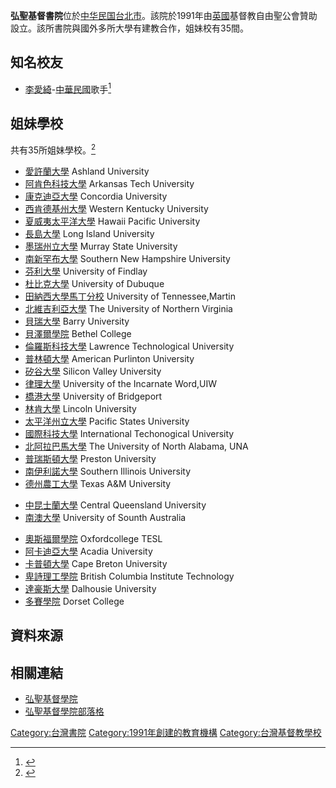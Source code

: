 '''弘聖基督書院'''位於[[中华民国|中华民国]][[台北市|台北市]]。該院於1991年由[[英國|英國]]基督教自由聖公會贊助設立。該所書院與國外多所大學有建教合作，姐妹校有35間。

== 知名校友 ==
*[[李愛綺|李愛綺]]-[[中華民國|中華民國]]歌手<ref>{{Cite web |url=https://tw.appledaily.com/entertainment/20150804/R7IXRBOAHTKR74JDHMY3FBXHCY/ |title=蘋果新聞網：李愛綺全裸重生　熬27年奪歌后 |access-date=2021-06-05 |archive-date=2021-06-06 |archive-url=https://web.archive.org/web/20210606031257/https://tw.appledaily.com/entertainment/20150804/R7IXRBOAHTKR74JDHMY3FBXHCY/ |dead-url=no }}</ref>

== 姐妹學校 ==
共有35所姐妹學校。<ref>{{cite web |url=http://www.hscc-edu.org/study/study53.htm |title=存档副本 |accessdate=2011-10-09 |deadurl=yes |archiveurl=https://web.archive.org/web/20110910132524/http://www.hscc-edu.org/study/study53.htm |archivedate=2011-09-10 }}</ref>
  
{{USA}}
*[[愛許蘭大學|愛許蘭大學]] Ashland University
*[[阿肯色科技大學|阿肯色科技大學]] Arkansas Tech University 
*[[康克迪亞大學|康克迪亞大學]] Concordia University 
*[[西肯德基州大學|西肯德基州大學]] Western Kentucky University 
*[[夏威夷太平洋大學|夏威夷太平洋大學]] Hawaii Pacific University 
*[[長島大學|長島大學]] Long Island University 
*[[墨瑞州立大學|墨瑞州立大學]] Murray State University 
*[[南新罕布大學|南新罕布大學]] Southern New Hampshire University 
*[[芬利大學|芬利大學]] University of Findlay 
*[[杜比克大學|杜比克大學]] University of Dubuque 
*[[田納西大學馬丁分校|田納西大學馬丁分校]] University of Tennessee,Martin 
*[[北維吉利亞大學|北維吉利亞大學]] The University of Northern Virginia 
*[[貝瑞大學|貝瑞大學]] Barry University 
*[[貝澤爾學院|貝澤爾學院]] Bethel College 
*[[倫羅斯科技大學|倫羅斯科技大學]] Lawrence Technological University 
*[[普林頓大學|普林頓大學]] American Purlinton University 
*[[矽谷大學|矽谷大學]] Silicon Valley University 
*[[律理大學|律理大學]] University of the Incarnate Word,UIW 
*[[橋港大學|橋港大學]] University of Bridgeport 
*[[林肯大學|林肯大學]] Lincoln University 
*[[太平洋州立大學|太平洋州立大學]] Pacific States University 
*[[國際科技大學|國際科技大學]] International Techonogical University 
*[[北阿拉巴馬大學|北阿拉巴馬大學]] The University of North Alabama, UNA 
*[[普瑞斯頓大學|普瑞斯頓大學]] Preston University 
*[[南伊利諾大學|南伊利諾大學]] Southern Illinois University 
*[[德州農工大學|德州農工大學]] Texas A&M University

{{AUS}}
*[[中昆士蘭大學|中昆士蘭大學]] Central Queensland University 
*[[南澳大學|南澳大學]] University of Sounth Australia 
 
{{CAN}}
*[[奧斯福爾學院|奧斯福爾學院]] Oxfordcollege TESL 
*[[阿卡迪亞大學|阿卡迪亞大學]] Acadia University 
*[[卡普頓大學|卡普頓大學]] Cape Breton University 
*[[卑詩理工學院|卑詩理工學院]] British Columbia Institute Technology 
*[[達豪斯大學|達豪斯大學]] Dalhousie University 
*[[多賽學院|多賽學院]] Dorset College

==資料來源==
<references/>

== 相關連結 ==
*[https://web.archive.org/web/20091002030603/http://www.hscc-edu.org/ 弘聖基督學院]
*[http://www.wretch.cc/blog/hungsheng100 弘聖基督學院部落格] {{Wayback|url=http://www.wretch.cc/blog/hungsheng100 |date=20131226204449 }}

[[Category:台灣書院|Category:台灣書院]]
[[Category:1991年創建的教育機構|Category:1991年創建的教育機構]]
[[Category:台灣基督教學校|Category:台灣基督教學校]]
